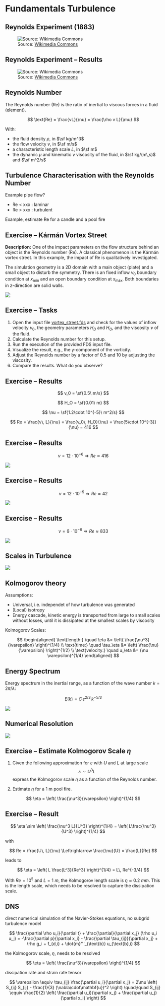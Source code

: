 # Fundamentals Turbulence

## Reynolds Experiment (1883)

![Source: [Wikimedia Commons](https://commons.wikimedia.org/wiki/File:Reynolds_fluid_turbulence_experiment_1883.jpg)](https://upload.wikimedia.org/wikipedia/commons/thumb/f/f3/Reynolds_fluid_turbulence_experiment_1883.jpg/1059px-Reynolds_fluid_turbulence_experiment_1883.jpg)

## Reynolds Experiment -- Results

![Source: [Wikimedia Commons](https://en.wikipedia.org/wiki/Reynolds_number#/media/File:Flows_from_Reynolds_1883_paper.jpg)](https://upload.wikimedia.org/wikipedia/commons/d/d3/Flows_from_Reynolds_1883_paper.jpg)

## Reynolds Number

The Reynolds number (Re) is the ratio of inertial to viscous forces in a fluid (element). 

$$ \text{Re} = \frac{vL}{\nu} = \frac{\rho v L}{\mu} $$

With: 

- the fluid density $\rho$, in $\sf kg/m^3$
- the flow velocity $v$, in $\sf m/s$
- a characteristic length scale $L$, in $\sf m$
- the dynamic $\mu$ and kinematic $\nu$ viscosity of the fluid, in $\sf kg/(m\,s)$ and $\sf m^2/s$

## Turbulence Characterisation with the Reynolds Number

Example pipe flow?

- Re < xxx : laminar
- Re > xxx : turbulent

Example, estimate Re for a candle and a pool fire 

## Exercise -- Kármán Vortex Street

**Description:** One of the impact parameters on the flow structure behind an object is the Reynolds number (Re). A classical phenomenon is the Kármán vortex street. In this example, the impact of Re is qualitatively investigated. 

The simulation geometry is a 2D domain with a main object (plate) and a small object to disturb the symmetry. There is an fixed inflow $v_0$ boundary condition at $x_{\text{min}}$ and an open boundary condition at $x_{\text{max}}$. Both boundaries in z-direction are solid walls.

![](./exercises/vortex_street/Geometry_Sketch.png)

## Exercise -- Tasks

1. Open the input file [vortex_street.fds](./exercises/vortex_street/vortex_street.fds) and check for the values of inflow velocity $v_0$, the geometry parameters $H_D$ and $H_O$, and the viscosity $\nu$ of the fluid.
1. Calculate the Reynolds number for this setup.
1. Run the execution of the provided FDS input file. 
1. Visualize the result, e.g., the y-component of the vorticity.
1. Adjust the Reynolds number by a factor of 0.5 and 10 by adjusting the viscosity.
1. Compare the results. What do you observe?


## Exercise -- Results

$$
v_0 = \sf{0.5\ m/s}
$$

$$
H_O = \sf{0.01\ m}
$$

$$
\nu = \sf{1.2\cdot 10^{-5}\ m^2/s}
$$

$$
Re = \frac{v\, L}{\nu} = \frac{v_0\, H_O}{\nu} = \frac{5\cdot 10^{-3}}{\nu} = 416
$$

## Exercise -- Results

$$\nu = 12\cdot 10^{-6} \Rightarrow Re \approx 416$$

![](./exercises/vortex_street/result_nu_12e-6.png){}

## Exercise -- Results

$$\nu = 12\cdot 10^{-5} \Rightarrow Re \approx 42$$

![](./exercises/vortex_street/result_nu_12e-5.png){}

## Exercise -- Results

$$\nu = 6\cdot 10^{-6} \Rightarrow Re \approx 833$$

![](./exercises/vortex_street/result_nu_6e-6.png){}


## Scales in Turbulence

![](./figs/Scales-Overview.png)

## Kolmogorov theory

Assumptions:

- Universal, i.e. independet of how turbulence was generated
- (Local) isotropy
- Energy cascade, kinetic energy is transported from large to small scales without losses, until it is dissipated at the smallest scales by viscosity

Kolmogorov Scales:

$$
\begin{aligned}
\text{length:} \quad \eta &= \left( \frac{\nu^3}{\varepsilon} \right)^{1/4} \\
\text{time:} \quad \tau_\eta &= \left( \frac{\nu}{\varepsilon} \right)^{1/2} \\
\text{velocity:} \quad u_\eta &= (\nu \varepsilon)^{1/4} 
\end{aligned}
$$

## Energy Spectrum

Energy spectrum in the inertial range, as a function of the wave number $k=2\pi/\lambda$:

$$
E(k) = C \, \varepsilon^{2/3} \, k^{-5/3}
$$

![](./figs/Energy-Spectrum.png){fig-align="center"}

## Numerical Resolution

![](./figs/Numerical-Resolution.png){fig-align="center"}

## Exercise -- Estimate Kolmogorov Scale $\eta$

1. Given the following approximation for $\varepsilon$ with $U$ and $L$ at large scale
$$
\varepsilon \sim U^3 L
$$
express the Kolmogorov scale $\eta$ as a function of the Reynolds number.

1. Estimate $\eta$ for a 1 m pool fire.

$$
\eta = \left( \frac{\nu^3}{\varepsilon} \right)^{1/4}
$$

## Exercise -- Result

$$
\eta \sim \left( \frac{\nu^3 L}{U^3} \right)^{1/4} = \left( L\frac{\nu^3}{U^3} \right)^{1/4}
$$

with 

$$
Re = \frac{U\, L}{\nu} \Leftrightarrow \frac{\nu}{U} = \frac{L}{Re}
$$

leads to

$$
\eta = \left( L \frac{L^3}{Re^3} \right)^{1/4} = L\, Re^{-3/4}
$$

With $Re = 10^5$ and $L=1\ m$, the Kolmogorov length scale is $\eta \approx 0.2\ mm$. This is the length scale, which needs to be resolved to capture the dissipation scale. 

## DNS

direct numerical simulation of the Navier-Stokes equations, no subgrid turbulence model

$$ 
\frac{\partial \rho u_i}{\partial t} + \frac{\partial}{\partial x_j} (\rho u_i u_j) 
= -\frac{\partial p}{\partial x_i} - \frac{\partial \tau_{ij}}{\partial x_j} 
+ \rho g_i + f_{d,i} + \dot{m}'''_{\text{b}} u_{\text{b},i}
$$

the Kolmogorov scale, $\eta$, needs to be resolved

$$
\eta = \left( \frac{\nu^3}{\varepsilon} \right)^{1/4}
$$

dissipation rate and strain rate tensor

$$
\varepsilon \equiv \tau_{ij} \frac{\partial u_i}{\partial x_j}
= 2\mu \left( S_{ij} S_{ij} - \frac{1}{3} (\nabla\cdot\mathbf{u})^2 \right)
\quad;\quad
S_{ij} \equiv \frac{1}{2} \left( \frac{\partial u_i}{\partial x_j} + \frac{\partial u_j}{\partial x_i} \right)
$$


